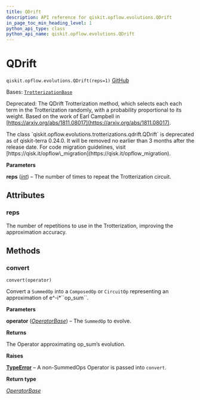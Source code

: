 ```yaml
---
title: QDrift
description: API reference for qiskit.opflow.evolutions.QDrift
in_page_toc_min_heading_level: 1
python_api_type: class
python_api_name: qiskit.opflow.evolutions.QDrift
---
```


# QDrift

<span id="qiskit.opflow.evolutions.QDrift" />

`qiskit.opflow.evolutions.QDrift(reps=1)` [GitHub](https://github.com/qiskit/qiskit/tree/stable/0.45/qiskit/opflow/evolutions/trotterizations/qdrift.py "view source code")

Bases: [`TrotterizationBase`](qiskit.opflow.evolutions.TrotterizationBase "qiskit.opflow.evolutions.trotterizations.trotterization_base.TrotterizationBase")

Deprecated: The QDrift Trotterization method, which selects each each term in the Trotterization randomly, with a probability proportional to its weight. Based on the work of Earl Campbell in [https://arxiv.org/abs/1811.08017](https://arxiv.org/abs/1811.08017).

<Admonition title="Deprecated since version 0.24.0" type="danger">
  The class `qiskit.opflow.evolutions.trotterizations.qdrift.QDrift` is deprecated as of qiskit-terra 0.24.0. It will be removed no earlier than 3 months after the release date. For code migration guidelines, visit [https://qisk.it/opflow\_migration](https://qisk.it/opflow_migration).
</Admonition>

**Parameters**

**reps** ([*int*](https://docs.python.org/3/library/functions.html#int "(in Python v3.12)")) – The number of times to repeat the Trotterization circuit.

## Attributes

<span id="qiskit.opflow.evolutions.QDrift.reps" />

### reps

The number of repetitions to use in the Trotterization, improving the approximation accuracy.

## Methods

### convert

<span id="qiskit.opflow.evolutions.QDrift.convert" />

`convert(operator)`

Convert a `SummedOp` into a `ComposedOp` or `CircuitOp` representing an approximation of e^-i\*\`\`op\_sum\`\`.

**Parameters**

**operator** ([*OperatorBase*](qiskit.opflow.OperatorBase "qiskit.opflow.operator_base.OperatorBase")) – The `SummedOp` to evolve.

**Returns**

The Operator approximating op\_sum’s evolution.

**Raises**

[**TypeError**](https://docs.python.org/3/library/exceptions.html#TypeError "(in Python v3.12)") – A non-SummedOps Operator is passed into `convert`.

**Return type**

[*OperatorBase*](qiskit.opflow.OperatorBase "qiskit.opflow.operator_base.OperatorBase")

